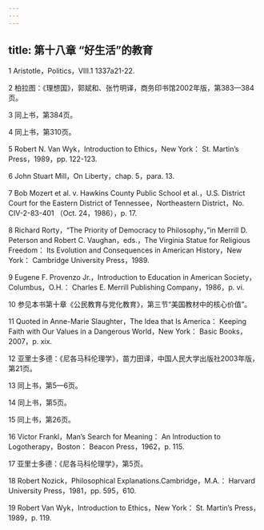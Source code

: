 ```yaml
---
---
---
```

title: 第十八章 “好生活”的教育
---




1 Aristotle，Politics，VIII.1 1337a21-22.

2 柏拉图：《理想国》，郭斌和、张竹明译，商务印书馆2002年版，第383—384页。

3 同上书，第384页。

4 同上书，第310页。

5 Robert N. Van Wyk，Introduction to Ethics，New York： St. Martin’s Press，1989，pp. 122-123.

6 John Stuart Mill，On Liberty，chap. 5，para. 13.

7 Bob Mozert et al. v. Hawkins County Public School et al.，U.S. District Court for the Eastern District of Tennessee，Northeastern District，No. CIV-2-83-401 （Oct. 24，1986），p. 17.

8 Richard Rorty，“The Priority of Democracy to Philosophy，”in Merrill D. Peterson and Robert C. Vaughan，eds.，The Virginia Statue for Religious Freedom： Its Evolution and Consequences in American History，New York： Cambridge University Press，1989.

9 Eugene F. Provenzo Jr.，Introduction to Education in American Society，Columbus，O.H.： Charles E. Merrill Publishing Company，1986，p. vi.

10 参见本书第十章《公民教育与党化教育》，第三节“美国教材中的核心价值”。

11 Quoted in Anne-Marie Slaughter，The Idea that Is America： Keeping Faith with Our Values in a Dangerous World，New York： Basic Books，2007，p. xix.

12 亚里士多德：《尼各马科伦理学》，苗力田译，中国人民大学出版社2003年版，第21页。

13 同上书，第5—6页。

14 同上书，第5页。

15 同上书，第26页。

16 Victor Frankl，Man’s Search for Meaning： An Introduction to Logotherapy，Boston： Beacon Press，1962，p. 115.

17 亚里士多德：《尼各马科伦理学》，第5页。

18 Robert Nozick，Philosophical Explanations.Cambridge，M.A.： Harvard University Press，1981，pp. 595，610.

19 Robert Van Wyk，Introduction to Ethics，New York： St. Martin’s Press，1989，p. 119.